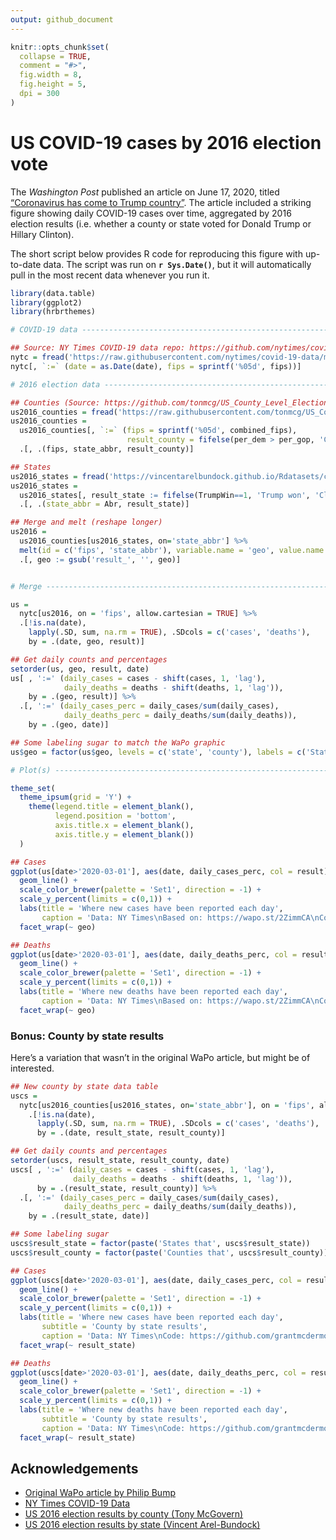 ```yaml
---
output: github_document
---
```


<!-- README.md is generated from README.Rmd. Please edit that file -->

```r
knitr::opts_chunk$set(
  collapse = TRUE,
  comment = "#>",
  fig.width = 8,
  fig.height = 5,
  dpi = 300
)
```

# US COVID-19 cases by 2016 election vote

<!-- badges: start -->
<!-- badges: end -->

The *Washington Post* published an article on June 17, 2020, titled ["Coronavirus has come to Trump country"](https://www.washingtonpost.com/politics/2020/06/17/coronavirus-has-come-trump-country/). The article included a striking figure showing daily COVID-19 cases over time, aggregated by 2016 election results (i.e. whether a county or state voted for Donald Trump or Hillary Clinton).

The short script below provides R code for reproducing this figure with up-to-date data. The script was run on **`r Sys.Date()`**, but it will automatically pull in the most recent data whenever you run it.

```r
library(data.table)
library(ggplot2)
library(hrbrthemes)

# COVID-19 data -----------------------------------------------------------

## Source: NY Times COVID-19 data repo: https://github.com/nytimes/covid-19-data
nytc = fread('https://raw.githubusercontent.com/nytimes/covid-19-data/master/us-counties.csv')
nytc[, `:=` (date = as.Date(date), fips = sprintf('%05d', fips))]

# 2016 election data ------------------------------------------------------

## Counties (Source: https://github.com/tonmcg/US_County_Level_Election_Results_08-16)
us2016_counties = fread('https://raw.githubusercontent.com/tonmcg/US_County_Level_Election_Results_08-16/master/2016_US_County_Level_Presidential_Results.csv')
us2016_counties =
  us2016_counties[, `:=` (fips = sprintf('%05d', combined_fips),
                          result_county = fifelse(per_dem > per_gop, 'Clinton won', 'Trump won'))] %>%
  .[, .(fips, state_abbr, result_county)]

## States
us2016_states = fread('https://vincentarelbundock.github.io/Rdatasets/csv/Stat2Data/Election16.csv')
us2016_states =
  us2016_states[, result_state := fifelse(TrumpWin==1, 'Trump won', 'Clinton won')] %>%
  .[, .(state_abbr = Abr, result_state)]

## Merge and melt (reshape longer)
us2016 =
  us2016_counties[us2016_states, on='state_abbr'] %>%
  melt(id = c('fips', 'state_abbr'), variable.name = 'geo', value.name = 'result') %>%
  .[, geo := gsub('result_', '', geo)]


# Merge -------------------------------------------------------------------

us =
  nytc[us2016, on = 'fips', allow.cartesian = TRUE] %>%
  .[!is.na(date),
    lapply(.SD, sum, na.rm = TRUE), .SDcols = c('cases', 'deaths'),
    by = .(date, geo, result)]

## Get daily counts and percentages
setorder(us, geo, result, date)
us[ , ':=' (daily_cases = cases - shift(cases, 1, 'lag'),
            daily_deaths = deaths - shift(deaths, 1, 'lag')),
    by = .(geo, result)] %>%
  .[, ':=' (daily_cases_perc = daily_cases/sum(daily_cases),
            daily_deaths_perc = daily_deaths/sum(daily_deaths)),
    by = .(geo, date)]

## Some labeling sugar to match the WaPo graphic
us$geo = factor(us$geo, levels = c('state', 'county'), labels = c('States', 'Counties'))

# Plot(s) -----------------------------------------------------------------

theme_set(
  theme_ipsum(grid = 'Y') +
    theme(legend.title = element_blank(),
          legend.position = 'bottom',
          axis.title.x = element_blank(),
          axis.title.y = element_blank())
  )

## Cases
ggplot(us[date>'2020-03-01'], aes(date, daily_cases_perc, col = result)) +
  geom_line() +
  scale_color_brewer(palette = 'Set1', direction = -1) +
  scale_y_percent(limits = c(0,1)) +
  labs(title = 'Where new cases have been reported each day',
       caption = 'Data: NY Times\nBased on: https://wapo.st/2ZimmCA\nCode: https://github.com/grantmcdermott/covote') +
  facet_wrap(~ geo)

## Deaths
ggplot(us[date>'2020-03-01'], aes(date, daily_deaths_perc, col = result)) +
  geom_line() +
  scale_color_brewer(palette = 'Set1', direction = -1) +
  scale_y_percent(limits = c(0,1)) +
  labs(title = 'Where new deaths have been reported each day',
       caption = 'Data: NY Times\nBased on: https://wapo.st/2ZimmCA\nCode: https://github.com/grantmcdermott/covote') +
  facet_wrap(~ geo)
```


### Bonus: County by state results

Here's a variation that wasn't in the original WaPo article, but might be of interested.

```r
## New county by state data table
uscs =
  nytc[us2016_counties[us2016_states, on='state_abbr'], on = 'fips', allow.cartesian = TRUE] %>%
    .[!is.na(date),
      lapply(.SD, sum, na.rm = TRUE), .SDcols = c('cases', 'deaths'),
      by = .(date, result_state, result_county)]

## Get daily counts and percentages
setorder(uscs, result_state, result_county, date)
uscs[ , ':=' (daily_cases = cases - shift(cases, 1, 'lag'),
              daily_deaths = deaths - shift(deaths, 1, 'lag')),
      by = .(result_state, result_county)] %>%
  .[, ':=' (daily_cases_perc = daily_cases/sum(daily_cases),
            daily_deaths_perc = daily_deaths/sum(daily_deaths)),
    by = .(result_state, date)]

## Some labeling sugar 
uscs$result_state = factor(paste('States that', uscs$result_state))
uscs$result_county = factor(paste('Counties that', uscs$result_county))

## Cases
ggplot(uscs[date>'2020-03-01'], aes(date, daily_cases_perc, col = result_county)) +
  geom_line() +
  scale_color_brewer(palette = 'Set1', direction = -1) +
  scale_y_percent(limits = c(0,1)) +
  labs(title = 'Where new cases have been reported each day',
       subtitle = 'County by state results',
       caption = 'Data: NY Times\nCode: https://github.com/grantmcdermott/covote') +
  facet_wrap(~ result_state)

## Deaths
ggplot(uscs[date>'2020-03-01'], aes(date, daily_deaths_perc, col = result_county)) +
  geom_line() +
  scale_color_brewer(palette = 'Set1', direction = -1) +
  scale_y_percent(limits = c(0,1)) +
  labs(title = 'Where new deaths have been reported each day',
       subtitle = 'County by state results',
       caption = 'Data: NY Times\nCode: https://github.com/grantmcdermott/covote') +
  facet_wrap(~ result_state)
```


## Acknowledgements

- [Original WaPo article by Philip Bump](https://www.washingtonpost.com/politics/2020/06/17/coronavirus-has-come-trump-country/)
- [NY Times COVID-19 Data](https://github.com/nytimes/covid-19-data)
- [US 2016 election results by county (Tony McGovern)](https://github.com/tonmcg/US_County_Level_Election_Results_08-16)
- [US 2016 election results by state (Vincent Arel-Bundock)](https://vincentarelbundock.github.io/Rdatasets/)